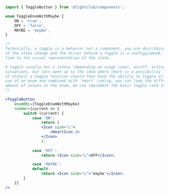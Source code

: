 ```jsx
import { ToggleButton } from '@fightclub/components';

enum ToggleEnumWithMaybe {
    ON = 'true',
    OFF = 'false',
    MAYBE = 'maybe',
}

/*
Technically, a toggle is a behavior not a component, you are describing an action, the visual result is because
of the state change and the driver behind a toggle is a useToggleHook. This way, the implementation is loosely
tied to the visual representation of the state.

A toggle usually has 2 states (depending on usage case), on/off; active/inactive etc and thats okay and for most
situations, but lets open up to the idea where there is a possibility for more than 2 states (an arbitary amount
of states) a toggle function should then have the ability to toggle all the states. This is possible with the
use of an enum and combined with 'smart' coding, you can loop the different values of an enum. By isolating the
amount of values in the enum, we can implement the basic toggle (and toggle more than 2 states if needed)
*/

<ToggleButton
    enumObj={ToggleEnumWithMaybe}
    render={current => {
        switch (current) {
            case 'ON':
                return (
                <Icon size="L">
                    <HeartIcon />
                </Icon>
                );
                
            case 'OFF':
                return <Icon size="L">OFF</Icon>;

            case 'MAYBE':
            default:
                return <Icon size="L">'maybe'</Icon>;
        }
    }}
/>
```